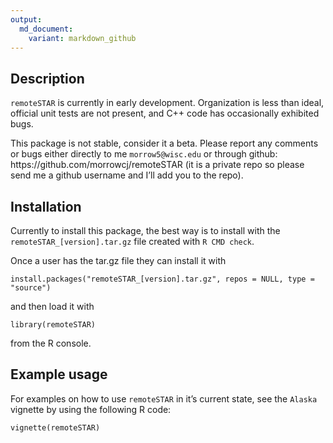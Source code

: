 ```yaml
---
output:
  md_document:
    variant: markdown_github
---
```


## Description

`remoteSTAR` is currently in early development. Organization is less than ideal,
official unit tests are not present, and C++ code has occasionally exhibited 
bugs. 

This package is not stable, consider it a beta. Please report any comments or 
bugs either directly to me `morrow5@wisc.edu` or through github: 
https://github.com/morrowcj/remoteSTAR (it is a private repo so please send
me a github username and I'll add you to the repo). 

## Installation

Currently to install this package, the best way is to install with the 
`remoteSTAR_[version].tar.gz` file created with `R CMD check`. 

Once a user has the tar.gz file they can install it with

```
install.packages("remoteSTAR_[version].tar.gz", repos = NULL, type = "source")
```

and then load it with

```
library(remoteSTAR)
```

from the R console. 

## Example usage

For examples on how to use `remoteSTAR` in it's current state, see the `Alaska`
vignette by using the following R code:

```
vignette(remoteSTAR)
```
